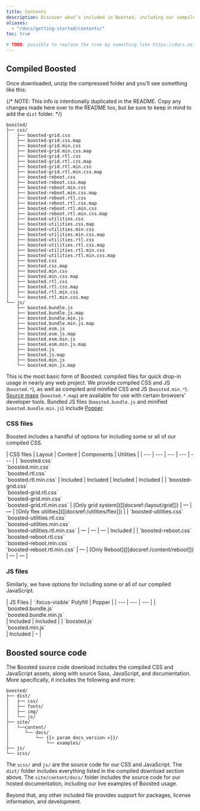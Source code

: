```yaml
---
title: Contents
description: Discover what’s included in Boosted, including our compiled and source code flavors.
aliases:
  - "/docs/getting-started/contents/"
toc: true

# TODO: possible to replace the tree by something like https://docs.astro.build/en/guides/content-collections/#what-are-content-collections?
---
```


## Compiled Boosted

Once downloaded, unzip the compressed folder and you’ll see something like this:

{/* NOTE: This info is intentionally duplicated in the README. Copy any changes made here over to the README too, but be sure to keep in mind to add the `dist` folder. */}

```text
boosted/
├── css/
│   ├── boosted-grid.css
│   ├── boosted-grid.css.map
│   ├── boosted-grid.min.css
│   ├── boosted-grid.min.css.map
│   ├── boosted-grid.rtl.css
│   ├── boosted-grid.rtl.css.map
│   ├── boosted-grid.rtl.min.css
│   ├── boosted-grid.rtl.min.css.map
│   ├── boosted-reboot.css
│   ├── boosted-reboot.css.map
│   ├── boosted-reboot.min.css
│   ├── boosted-reboot.min.css.map
│   ├── boosted-reboot.rtl.css
│   ├── boosted-reboot.rtl.css.map
│   ├── boosted-reboot.rtl.min.css
│   ├── boosted-reboot.rtl.min.css.map
│   ├── boosted-utilities.css
│   ├── boosted-utilities.css.map
│   ├── boosted-utilities.min.css
│   ├── boosted-utilities.min.css.map
│   ├── boosted-utilities.rtl.css
│   ├── boosted-utilities.rtl.css.map
│   ├── boosted-utilities.rtl.min.css
│   ├── boosted-utilities.rtl.min.css.map
│   ├── boosted.css
│   ├── boosted.css.map
│   ├── boosted.min.css
│   ├── boosted.min.css.map
│   ├── boosted.rtl.css
│   ├── boosted.rtl.css.map
│   ├── boosted.rtl.min.css
│   └── boosted.rtl.min.css.map
└── js/
    ├── boosted.bundle.js
    ├── boosted.bundle.js.map
    ├── boosted.bundle.min.js
    ├── boosted.bundle.min.js.map
    ├── boosted.esm.js
    ├── boosted.esm.js.map
    ├── boosted.esm.min.js
    ├── boosted.esm.min.js.map
    ├── boosted.js
    ├── boosted.js.map
    ├── boosted.min.js
    └── boosted.min.js.map
```

This is the most basic form of Boosted: compiled files for quick drop-in usage in nearly any web project. We provide compiled CSS and JS (`boosted.*`), as well as compiled and minified CSS and JS (`boosted.min.*`). [Source maps](https://web.dev/articles/source-maps) (`boosted.*.map`) are available for use with certain browsers’ developer tools. Bundled JS files (`boosted.bundle.js` and minified `boosted.bundle.min.js`) include [Popper](https://popper.js.org/docs/v2/).

### CSS files

Boosted includes a handful of options for including some or all of our compiled CSS.

<BsTable class="table">
| CSS files | Layout | Content | Components | Utilities |
| --- | --- | --- | --- | --- |
| `boosted.css`<br/> `boosted.min.css`<br/> `boosted.rtl.css`<br/> `boosted.rtl.min.css` | Included | Included | Included | Included |
| `boosted-grid.css`<br/> `boosted-grid.rtl.css`<br/> `boosted-grid.min.css`<br/> `boosted-grid.rtl.min.css` | [Only grid system]([[docsref:/layout/grid]]) | — | — | [Only flex utilities]([[docsref:/utilities/flex]]) |
| `boosted-utilities.css`<br/> `boosted-utilities.rtl.css`<br/> `boosted-utilities.min.css`<br/> `boosted-utilities.rtl.min.css` | — | — | — | Included |
| `boosted-reboot.css`<br/> `boosted-reboot.rtl.css`<br/> `boosted-reboot.min.css`<br/> `boosted-reboot.rtl.min.css` | — | [Only Reboot]([[docsref:/content/reboot]]) | — | — |
</BsTable>

### JS files

Similarly, we have options for including some or all of our compiled JavaScript.

<BsTable class="table">
| JS Files | `:focus-visible` Polyfill | Popper |
| --- | --- | --- |
| `boosted.bundle.js`<br/> `boosted.bundle.min.js`<br/> | Included | Included |
| `boosted.js`<br/> `boosted.min.js`<br/> | Included | – |
</BsTable>

## Boosted source code

The Boosted source code download includes the compiled CSS and JavaScript assets, along with source Sass, JavaScript, and documentation. More specifically, it includes the following and more:

```text
boosted/
├── dist/
│   ├── css/
│   ├── fonts/
│   ├── img/
│   └── js/
├── site/
│   └──content/
│      └── docs/
│          └── {{< param docs_version >}}/
│              └── examples/
├── js/
└── scss/
```

The `scss/` and `js/` are the source code for our CSS and JavaScript. The `dist/` folder includes everything listed in the compiled download section above. The `site/content/docs/` folder includes the source code for our hosted documentation, including our live examples of Boosted usage.

Beyond that, any other included file provides support for packages, license information, and development.